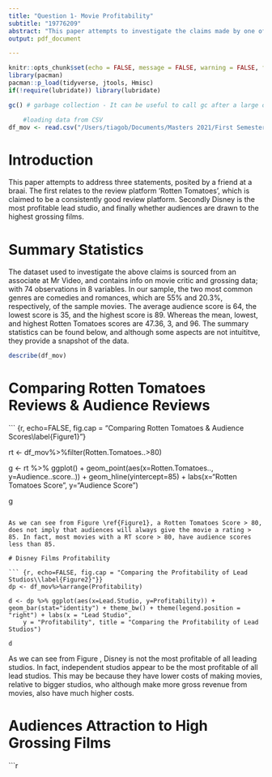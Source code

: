 ```yaml
---
title: "Question 1- Movie Profitability"
subtitle: "19776209"
abstract: "This paper attempts to investigate the claims made by one of the authors school friends, at a braai, that reviews by movie critics are near perfect predictors of movies' popularity and profitability among moviegoers."
output: pdf_document

---
```

```r
knitr::opts_chunk$set(echo = FALSE, message = FALSE, warning = FALSE, fig.width = 6, fig.height = 5, fig.pos="H", fig.pos = 'H')
library(pacman)
pacman::p_load(tidyverse, jtools, Hmisc)
if(!require(lubridate)) library(lubridate)

gc() # garbage collection - It can be useful to call gc after a large object has been removed, as this may prompt R to return memory to the operating system.

	#loading data from CSV
df_mov <- read.csv("/Users/tiagob/Documents/Masters 2021/First Semester/Data Science/Assessment_NK/19776209/Question 1/data/Movies.csv")

```

# Introduction

This paper attempts to address three statements, posited by a friend at a braai. The first relates to the review platform 'Rotten Tomatoes', which is claimed to be a consistently good review platform. Secondly Disney is the most profitable lead studio, and finally whether audiences are drawn to the highest grossing films.

# Summary Statistics

The dataset used to investigate the above claims is sourced from an associate at Mr Video, and contains info on movie critic and grossing data; with 74 observations in 8 variables. In our sample, the two most common genres are comedies and romances, which are 55% and 20.3%, respectively, of the sample movies. The average audience score is 64, the lowest score is 35, and the highest score is 89. Whereas the mean, lowest, and highest Rotten Tomatoes scores are 47.36, 3, and 96. The summary statistics can be found below, and although some aspects are not intuititve, they provide a snapshot of the data.

``` r

describe(df_mov)

```

# Comparing Rotten Tomatoes Reviews & Audience Reviews



``` {r, echo=FALSE, fig.cap = "Comparing Rotten Tomatoes & Audience Scores\\label{Figure1}"}

rt <- df_mov%>%filter(Rotten.Tomatoes..>80)

g <- rt %>% ggplot() + geom_point(aes(x=Rotten.Tomatoes.., y=Audience..score..)) + geom_hline(yintercept=85) + labs(x="Rotten Tomatoes Score", y="Audience Score")

g

```

As we can see from Figure \ref{Figure1}, a Rotten Tomatoes Score > 80, does not imply that audiences will always give the movie a rating > 85. In fact, most movies with a RT score > 80, have audience scores less than 85.

# Disney Films Profitability

``` {r, echo=FALSE, fig.cap = "Comparing the Profitability of Lead Studios\\label{Figure2}"}}
dp <- df_mov%>%arrange(Profitability)

d <- dp %>% ggplot(aes(x=Lead.Studio, y=Profitability)) + geom_bar(stat="identity") + theme_bw() + theme(legend.position = "right") + labs(x = "Lead Studio", 
    y = "Profitability", title = "Comparing the Profitability of Lead Studios")

d

```

As we can see from Figure \ref{Figure2}, Disney is not the most profitable of all leading studios. In fact, independent studios appear to be the most profitable of all lead studios. This may be because they have lower costs of making movies, relative to bigger studios, who although make more gross revenue from movies, also have much higher costs.

# Audiences Attraction to High Grossing Films

```r












